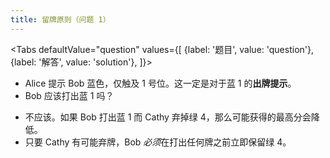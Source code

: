 ```yaml
---
title: 留牌原则（问题 1）
---
```



<BeginnersGuideProgress id="save-principle-question-1" />

<Tabs
  defaultValue="question"
  values={[
    {label: '题目', value: 'question'},
    {label: '解答', value: 'solution'},
  ]}>
<TabItem value="question">

- Alice 提示 Bob 蓝色，仅触及 1 号位。这一定是对于蓝 1 的**出牌提示**。
- Bob 应该打出蓝 1 吗？

</TabItem>
<TabItem value="solution">

- 不应该。如果 Bob 打出蓝 1 而 Cathy 弃掉绿 4，那么可能获得的最高分会降低。
- 只要 Cathy 有可能弃牌，Bob <Em>必须</Em>在打出任何牌之前立即保留绿 4。

</TabItem>
</Tabs>

<SavePrincipleQuestion1 />
